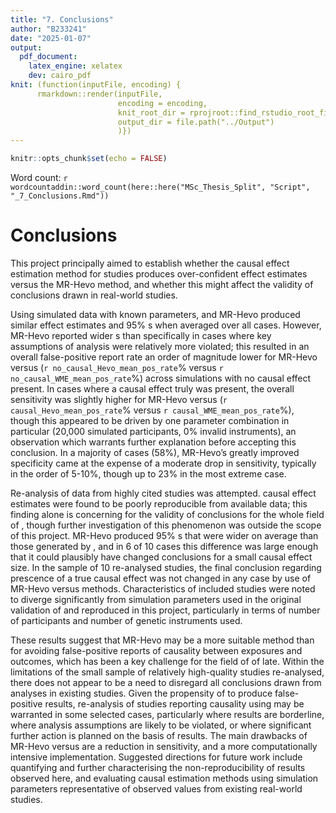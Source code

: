 ```yaml
---
title: "7. Conclusions"
author: "B233241"
date: "2025-01-07"
output:
  pdf_document:
    latex_engine: xelatex
    dev: cairo_pdf
knit: (function(inputFile, encoding) {
      rmarkdown::render(inputFile,
                        encoding = encoding,
                        knit_root_dir = rprojroot::find_rstudio_root_file(),
                        output_dir = file.path("../Output")
                        )})
---
```


```r
knitr::opts_chunk$set(echo = FALSE)
```

Word count: `r wordcountaddin::word_count(here::here("MSc_Thesis_Split", "Script", "_7_Conclusions.Rmd"))`

# Conclusions

This project principally aimed to establish whether the \acr{WME} causal effect estimation method for \acr{MR} studies produces over-confident effect estimates versus the MR-Hevo method, and whether this might affect the validity of conclusions drawn in real-world studies. 

Using simulated data with known parameters, \acr{WME} and MR-Hevo produced similar effect estimates and 95% \acr{CI}s when averaged over all cases.  However, MR-Hevo reported wider \acr{CI}s than \acr{WME} specifically in cases where key assumptions of \acr{IV} analysis were relatively more violated; this resulted in an overall false-positive report rate an order of magnitude lower for MR-Hevo versus \acr{WME} (`r no_causal_Hevo_mean_pos_rate`% versus `r no_causal_WME_mean_pos_rate`%) across simulations with no causal effect present. In cases where a causal effect truly was present, the overall sensitivity was slightly higher for MR-Hevo versus \acr{WME} (`r causal_Hevo_mean_pos_rate`% versus `r causal_WME_mean_pos_rate`%), though this appeared to be driven by one parameter combination in particular (20,000 simulated participants, 0% invalid instruments), an observation which warrants further explanation before accepting this conclusion. In a majority of cases (58%), MR-Hevo's greatly improved specificity came at the expense of a moderate drop in sensitivity, typically in the order of 5-10%, though up to 23% in the most extreme case.

Re-analysis of data from highly cited \acr{MR} studies was attempted. \acr{WME} causal effect estimates were found to be poorly reproducible\acr{WME} from available data; this finding alone is concerning for the validity of conclusions for the whole field of \acr{MR}, though further investigation of this phenomenon was outside the scope of this project. MR-Hevo produced 95% \acr{CI}s that were wider on average than those generated by \acr{WME}, and in 6 of 10 cases this difference was large enough that it could plausibly have changed conclusions for a small causal effect size. In the sample of 10 re-analysed studies, the final conclusion regarding prescence of a true causal effect was not changed in any case by use of MR-Hevo versus \acr{WME} methods. Characteristics of included studies were noted to diverge significantly from simulation parameters used in the original validation of \acr{WME} and reproduced in this project, particularly in terms of number of participants and number of genetic instruments used.

These results suggest that MR-Hevo may be a more suitable method than \acr{WME} for avoiding false-positive reports of causality between exposures and outcomes, which has been a key challenge for the field of \acr{MR} of late. Within the limitations of the small sample of relatively high-quality \acr{MR} studies re-analysed, there does not appear to be a need to disregard all conclusions drawn from \acr{WME} analyses in existing \acr{MR} studies. Given the propensity of \acr{WME} to produce false-positive results, re-analysis of \acr{MR} studies reporting causality using \acr{WME} may be warranted in some selected cases, particularly where results are borderline, where \acr{IV} analysis assumptions are likely to be violated, or where significant further action is planned on the basis of \acr{MR} results. The main drawbacks of MR-Hevo versus \acr{WME} are a reduction in sensitivity, and a more computationally intensive implementation. Suggested directions for future work include quantifying and further characterising the non-reproducibility of \acr{MR} results observed here, and evaluating \acr{MR} causal estimation methods using simulation parameters representative of observed values from existing real-world studies.